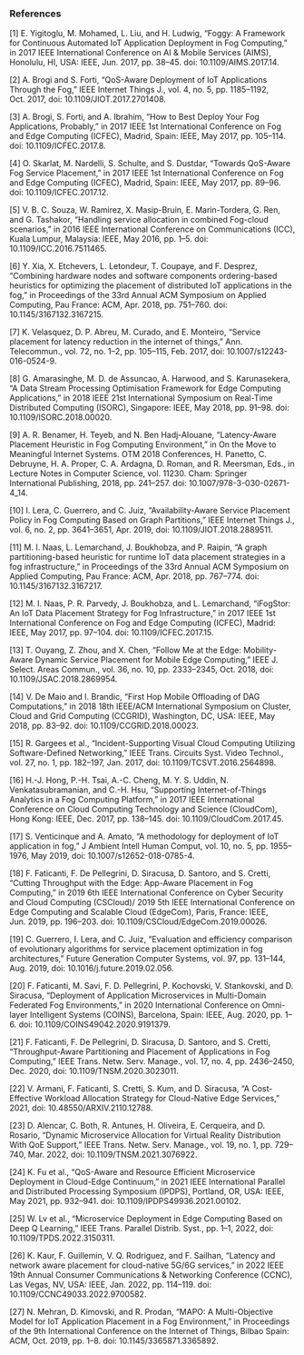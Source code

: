 ### References

[1] E. Yigitoglu, M. Mohamed, L. Liu, and H. Ludwig, “Foggy: A Framework for Continuous Automated IoT Application Deployment in Fog Computing,” in 2017 IEEE International Conference on AI & Mobile Services (AIMS), Honolulu, HI, USA: IEEE, Jun. 2017, pp. 38–45. doi: 10.1109/AIMS.2017.14.

[2] A. Brogi and S. Forti, “QoS-Aware Deployment of IoT Applications Through the Fog,” IEEE Internet Things J., vol. 4, no. 5, pp. 1185–1192, Oct. 2017, doi: 10.1109/JIOT.2017.2701408.

[3] A. Brogi, S. Forti, and A. Ibrahim, “How to Best Deploy Your Fog Applications, Probably,” in 2017 IEEE 1st International Conference on Fog and Edge Computing (ICFEC), Madrid, Spain: IEEE, May 2017, pp. 105–114. doi: 10.1109/ICFEC.2017.8.

[4] O. Skarlat, M. Nardelli, S. Schulte, and S. Dustdar, “Towards QoS-Aware Fog Service Placement,” in 2017 IEEE 1st International Conference on Fog and Edge Computing (ICFEC), Madrid, Spain: IEEE, May 2017, pp. 89–96. doi: 10.1109/ICFEC.2017.12.

[5] V. B. C. Souza, W. Ramirez, X. Masip-Bruin, E. Marin-Tordera, G. Ren, and G. Tashakor, “Handling service allocation in combined Fog-cloud scenarios,” in 2016 IEEE International Conference on Communications (ICC), Kuala Lumpur, Malaysia: IEEE, May 2016, pp. 1–5. doi: 10.1109/ICC.2016.7511465.

[6] Y. Xia, X. Etchevers, L. Letondeur, T. Coupaye, and F. Desprez, “Combining hardware nodes and software components ordering-based heuristics for optimizing the placement of distributed IoT applications in the fog,” in Proceedings of the 33rd Annual ACM Symposium on Applied Computing, Pau France: ACM, Apr. 2018, pp. 751–760. doi: 10.1145/3167132.3167215.

[7] K. Velasquez, D. P. Abreu, M. Curado, and E. Monteiro, “Service placement for latency reduction in the internet of things,” Ann. Telecommun., vol. 72, no. 1–2, pp. 105–115, Feb. 2017, doi: 10.1007/s12243-016-0524-9.

[8] G. Amarasinghe, M. D. de Assuncao, A. Harwood, and S. Karunasekera, “A Data Stream Processing Optimisation Framework for Edge Computing Applications,” in 2018 IEEE 21st International Symposium on Real-Time Distributed Computing (ISORC), Singapore: IEEE, May 2018, pp. 91–98. doi: 10.1109/ISORC.2018.00020.

[9] A. R. Benamer, H. Teyeb, and N. Ben Hadj-Alouane, “Latency-Aware Placement Heuristic in Fog Computing Environment,” in On the Move to Meaningful Internet Systems. OTM 2018 Conferences, H. Panetto, C. Debruyne, H. A. Proper, C. A. Ardagna, D. Roman, and R. Meersman, Eds., in Lecture Notes in Computer Science, vol. 11230. Cham: Springer International Publishing, 2018, pp. 241–257. doi: 10.1007/978-3-030-02671-4_14.

[10] I. Lera, C. Guerrero, and C. Juiz, “Availability-Aware Service Placement Policy in Fog Computing Based on Graph Partitions,” IEEE Internet Things J., vol. 6, no. 2, pp. 3641–3651, Apr. 2019, doi: 10.1109/JIOT.2018.2889511.

[11] M. I. Naas, L. Lemarchand, J. Boukhobza, and P. Raipin, “A graph partitioning-based heuristic for runtime IoT data placement strategies in a fog infrastructure,” in Proceedings of the 33rd Annual ACM Symposium on Applied Computing, Pau France: ACM, Apr. 2018, pp. 767–774. doi: 10.1145/3167132.3167217.

[12] M. I. Naas, P. R. Parvedy, J. Boukhobza, and L. Lemarchand, “iFogStor: An IoT Data Placement Strategy for Fog Infrastructure,” in 2017 IEEE 1st International Conference on Fog and Edge Computing (ICFEC), Madrid: IEEE, May 2017, pp. 97–104. doi: 10.1109/ICFEC.2017.15.

[13] T. Ouyang, Z. Zhou, and X. Chen, “Follow Me at the Edge: Mobility-Aware Dynamic Service Placement for Mobile Edge Computing,” IEEE J. Select. Areas Commun., vol. 36, no. 10, pp. 2333–2345, Oct. 2018, doi: 10.1109/JSAC.2018.2869954.

[14] V. De Maio and I. Brandic, “First Hop Mobile Offloading of DAG Computations,” in 2018 18th IEEE/ACM International Symposium on Cluster, Cloud and Grid Computing (CCGRID), Washington, DC, USA: IEEE, May 2018, pp. 83–92. doi: 10.1109/CCGRID.2018.00023.

[15] R. Gargees et al., “Incident-Supporting Visual Cloud Computing Utilizing Software-Defined Networking,” IEEE Trans. Circuits Syst. Video Technol., vol. 27, no. 1, pp. 182–197, Jan. 2017, doi: 10.1109/TCSVT.2016.2564898.

[16] H.-J. Hong, P.-H. Tsai, A.-C. Cheng, M. Y. S. Uddin, N. Venkatasubramanian, and C.-H. Hsu, “Supporting Internet-of-Things Analytics in a Fog Computing Platform,” in 2017 IEEE International Conference on Cloud Computing Technology and Science (CloudCom), Hong Kong: IEEE, Dec. 2017, pp. 138–145. doi: 10.1109/CloudCom.2017.45.

[17] S. Venticinque and A. Amato, “A methodology for deployment of IoT application in fog,” J Ambient Intell Human Comput, vol. 10, no. 5, pp. 1955–1976, May 2019, doi: 10.1007/s12652-018-0785-4.

[18] F. Faticanti, F. De Pellegrini, D. Siracusa, D. Santoro, and S. Cretti, “Cutting Throughput with the Edge: App-Aware Placement in Fog Computing,” in 2019 6th IEEE International Conference on Cyber Security and Cloud Computing (CSCloud)/ 2019 5th IEEE International Conference on Edge Computing and Scalable Cloud (EdgeCom), Paris, France: IEEE, Jun. 2019, pp. 196–203. doi: 10.1109/CSCloud/EdgeCom.2019.00026.

[19] C. Guerrero, I. Lera, and C. Juiz, “Evaluation and efficiency comparison of evolutionary algorithms for service placement optimization in fog architectures,” Future Generation Computer Systems, vol. 97, pp. 131–144, Aug. 2019, doi: 10.1016/j.future.2019.02.056.

[20] F. Faticanti, M. Savi, F. D. Pellegrini, P. Kochovski, V. Stankovski, and D. Siracusa, “Deployment of Application Microservices in Multi-Domain Federated Fog Environments,” in 2020 International Conference on Omni-layer Intelligent Systems (COINS), Barcelona, Spain: IEEE, Aug. 2020, pp. 1–6. doi: 10.1109/COINS49042.2020.9191379.

[21] F. Faticanti, F. De Pellegrini, D. Siracusa, D. Santoro, and S. Cretti, “Throughput-Aware Partitioning and Placement of Applications in Fog Computing,” IEEE Trans. Netw. Serv. Manage., vol. 17, no. 4, pp. 2436–2450, Dec. 2020, doi: 10.1109/TNSM.2020.3023011.

[22] V. Armani, F. Faticanti, S. Cretti, S. Kum, and D. Siracusa, “A Cost-Effective Workload Allocation Strategy for Cloud-Native Edge Services,” 2021, doi: 10.48550/ARXIV.2110.12788.

[23] D. Alencar, C. Both, R. Antunes, H. Oliveira, E. Cerqueira, and D. Rosario, “Dynamic Microservice Allocation for Virtual Reality Distribution With QoE Support,” IEEE Trans. Netw. Serv. Manage., vol. 19, no. 1, pp. 729–740, Mar. 2022, doi: 10.1109/TNSM.2021.3076922.

[24] K. Fu et al., “QoS-Aware and Resource Efficient Microservice Deployment in Cloud-Edge Continuum,” in 2021 IEEE International Parallel and Distributed Processing Symposium (IPDPS), Portland, OR, USA: IEEE, May 2021, pp. 932–941. doi: 10.1109/IPDPS49936.2021.00102.

[25] W. Lv et al., “Microservice Deployment in Edge Computing Based on Deep Q Learning,” IEEE Trans. Parallel Distrib. Syst., pp. 1–1, 2022, doi: 10.1109/TPDS.2022.3150311.

[26] K. Kaur, F. Guillemin, V. Q. Rodriguez, and F. Sailhan, “Latency and network aware placement for cloud-native 5G/6G services,” in 2022 IEEE 19th Annual Consumer Communications & Networking Conference (CCNC), Las Vegas, NV, USA: IEEE, Jan. 2022, pp. 114–119. doi: 10.1109/CCNC49033.2022.9700582.

[27] N. Mehran, D. Kimovski, and R. Prodan, “MAPO: A Multi-Objective Model for IoT Application Placement in a Fog Environment,” in Proceedings of the 9th International Conference on the Internet of Things, Bilbao Spain: ACM, Oct. 2019, pp. 1–8. doi: 10.1145/3365871.3365892.
